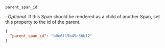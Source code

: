 `parent_span_id`:

: _Optional_. If this Span should be rendered as a child of another Span, set this property to the id of the parent.

  ```json
  {
    "parent_span_id": "b0e6f15b45c36b12"
  }
  ```
